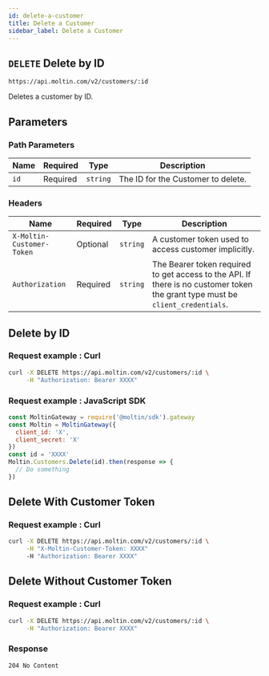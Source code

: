 ```yaml
---
id: delete-a-customer
title: Delete a Customer
sidebar_label: Delete a Customer
---
```


## `DELETE` Delete by ID

```http
https://api.moltin.com/v2/customers/:id
```

Deletes a customer by ID.

## Parameters

### Path Parameters

| Name | Required | Type | Description |
| --- | --- | --- | --- |
| `id` | Required | `string` | The ID for the Customer to delete. |

### Headers

| Name | Required | Type | Description |
| --- | --- | --- | --- |
| `X-Moltin-Customer-Token` | Optional | `string` | A customer token used to access customer implicitly. |
| `Authorization` | Required | `string` | The Bearer token required to get access to the API.  If there is no customer token the grant type must be `client_credentials`. |

## Delete by ID

### Request example : Curl

```bash
curl -X DELETE https://api.moltin.com/v2/customers/:id \
     -H "Authorization: Bearer XXXX"
```

### Request example : JavaScript SDK

```javascript
const MoltinGateway = require('@moltin/sdk').gateway
const Moltin = MoltinGateway({
  client_id: 'X',
  client_secret: 'X'
})
const id = 'XXXX'
Moltin.Customers.Delete(id).then(response => {
  // Do something
})
```

## Delete With Customer Token

### Request example : Curl

```bash
curl -X DELETE https://api.moltin.com/v2/customers/:id \
     -H "X-Moltin-Customer-Token: XXXX"
     -H "Authorization: Bearer XXXX"
```

## Delete Without Customer Token

### Request example : Curl

```bash
curl -X DELETE https://api.moltin.com/v2/customers/:id \
     -H "Authorization: Bearer XXXX"
```

### Response

`204 No Content`
